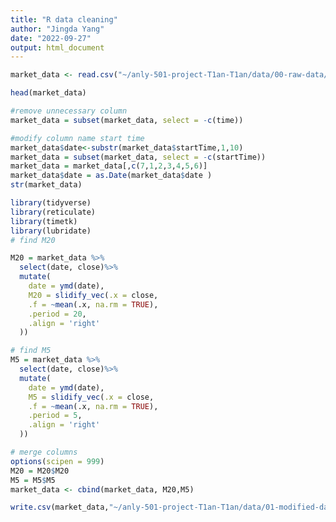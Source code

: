 ```yaml
---
title: "R data cleaning"
author: "Jingda Yang"
date: "2022-09-27"
output: html_document
---
```


```r
market_data <- read.csv("~/anly-501-project-T1an-T1an/data/00-raw-data/raw_data_ftxprop_market_data.csv")
```

```r
head(market_data)
```
```r
#remove unnecessary column
market_data = subset(market_data, select = -c(time))
```

```r
#modify column name start time
market_data$date<-substr(market_data$startTime,1,10)
market_data = subset(market_data, select = -c(startTime))
market_data = market_data[,c(7,1,2,3,4,5,6)]
market_data$date = as.Date(market_data$date )
str(market_data)
```

```r
library(tidyverse)
library(reticulate)
library(timetk)
library(lubridate)
# find M20

M20 = market_data %>%
  select(date, close)%>%
  mutate(
    date = ymd(date),
    M20 = slidify_vec(.x = close,
    .f = ~mean(.x, na.rm = TRUE),
    .period = 20,
    .align = 'right'
  ))

```
```r
# find M5
M5 = market_data %>%
  select(date, close)%>%
  mutate(
    date = ymd(date),
    M5 = slidify_vec(.x = close,
    .f = ~mean(.x, na.rm = TRUE),
    .period = 5,
    .align = 'right'
  ))
```

```r
# merge columns 
options(scipen = 999)
M20 = M20$M20
M5 = M5$M5
market_data <- cbind(market_data, M20,M5)
```

```r
write.csv(market_data,"~/anly-501-project-T1an-T1an/data/01-modified-data/cleaned_currency.csv", row.names = FALSE)
```

